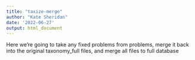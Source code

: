 ```yaml
---
title: "taxize-merge"
author: "Kate Sheridan"
date: '2022-06-27'
output: html_document
---
```



Here we're going to take any fixed problems from problems, merge it back into the original taxonomy_full files, and merge all files to full database

```r

```

